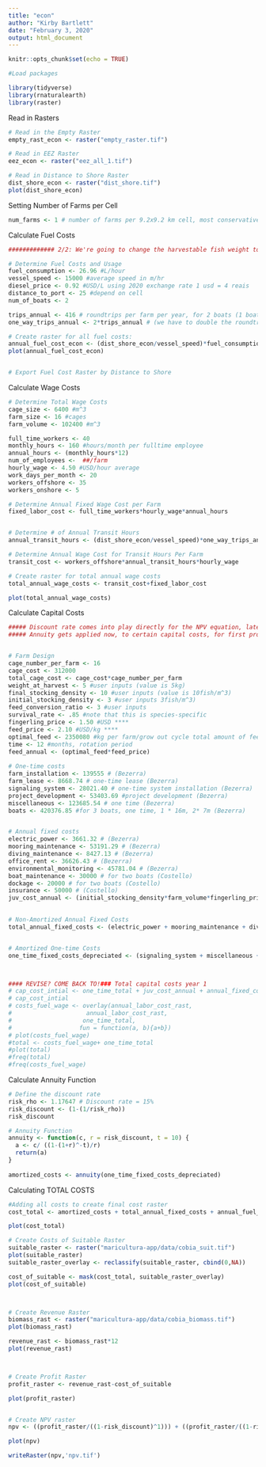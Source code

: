 ```yaml
---
title: "econ"
author: "Kirby Bartlett"
date: "February 3, 2020"
output: html_document
---
```


```r
knitr::opts_chunk$set(echo = TRUE)
```

```r
#Load packages

library(tidyverse)
library(rnaturalearth)
library(raster)

```

Read in Rasters
```r

# Read in the Empty Raster
empty_rast_econ <- raster("empty_raster.tif")

# Read in EEZ Raster
eez_econ <- raster("eez_all_1.tif")

# Read in Distance to Shore Raster
dist_shore_econ <- raster("dist_shore.tif")
plot(dist_shore_econ)

```

Setting Number of Farms per Cell
```r

num_farms <- 1 # number of farms per 9.2x9.2 km cell, most conservative estimate of 16 cages per/farm (per cell)
```

Calculate Fuel Costs
```r

############# 2/2: We're going to change the harvestable fish weight to 5kg!

# Determine Fuel Costs and Usage
fuel_consumption <- 26.96 #L/hour
vessel_speed <- 15000 #average speed in m/hr
diesel_price <- 0.92 #USD/L using 2020 exchange rate 1 usd = 4 reais
distance_to_port <- 25 #depend on cell
num_of_boats <- 2

trips_annual <- 416 # roundtrips per farm per year, for 2 boats (1 boat @ 5 trips/week, 1 @ 8 trips per week, and 52 weeks a year)
one_way_trips_annual <- 2*trips_annual # (we have to double the roundtrips because we need to take into account that distance traveled happens TWICE for every round trip)

# Create raster for all fuel costs:
annual_fuel_cost_econ <- (dist_shore_econ/vessel_speed)*fuel_consumption*diesel_price*one_way_trips_annual
plot(annual_fuel_cost_econ)


# Export Fuel Cost Raster by Distance to Shore
```

Calculate Wage Costs
```r

# Determine Total Wage Costs
cage_size <- 6400 #m^3
farm_size <- 16 #cages
farm_volume <- 102400 #m^3

full_time_workers <- 40
monthly_hours <- 160 #hours/month per fulltime employee
annual_hours <- (monthly_hours*12)
num_of_employees <-  ##/farm
hourly_wage <- 4.50 #USD/hour average
work_days_per_month <- 20
workers_offshore <- 35
workers_onshore <- 5

# Determine Annual Fixed Wage Cost per Farm
fixed_labor_cost <- full_time_workers*hourly_wage*annual_hours


# Determine # of Annual Transit Hours
annual_transit_hours <- (dist_shore_econ/vessel_speed)*one_way_trips_annual

# Determine Annual Wage Cost for Transit Hours Per Farm
transit_cost <- workers_offshore*annual_transit_hours*hourly_wage

# Create raster for total annual wage costs
total_annual_wage_costs <- transit_cost+fixed_labor_cost

plot(total_annual_wage_costs)

```


Calculate Capital Costs
```r

##### Discount rate comes into play directly for the NPV equation, later.
##### Annuity gets applied now, to certain capital costs, for first profit calculation.


# Farm Design
cage_number_per_farm <- 16
cage_cost <- 312000
total_cage_cost <- cage_cost*cage_number_per_farm
weight_at_harvest <- 5 #user inputs (value is 5kg)
final_stocking_density <- 10 #user inputs (value is 10fish/m^3)
initial_stocking_density <- 3 #user inputs 3fish/m^3)
feed_conversion_ratio <- 3 #user inputs
survival_rate <- .85 #note that this is species-specific
fingerling_price <- 1.50 #USD ****
feed_price <- 2.10 #USD/kg ****
optimal_feed <- 2350080 #kg per farm/grow out cycle total amount of feed
time <- 12 #months, rotation period
feed_annual <- (optimal_feed*feed_price)
 
# One-time costs
farm_installation <- 139555 # (Bezerra)
farm_lease <- 8668.74 # one-time lease (Bezerra)
signaling_system <- 28021.40 # one-time system installation (Bezerra)
project_development <- 53403.69 #project development (Bezerra)
miscellaneous <- 123685.54 # one time (Bezerra)
boats <- 420376.85 #for 3 boats, one time, 1 * 16m, 2* 7m (Bezerra)


# Annual fixed costs
electric_power <- 3661.32 # (Bezerra)
mooring_maintenance <- 53191.29 # (Bezerra)
diving_maintenance <- 8427.13 # (Bezerra)
office_rent <- 36626.43 # (Bezerra)
environmental_monitoring <- 45781.04 # (Bezerra)
boat_maintenance <- 30000 # for two boats (Costello)
dockage <- 20000 # for two boats (Costello)
insurance <- 50000 # (Costello)
juv_cost_annual <- (initial_stocking_density*farm_volume*fingerling_price) # yearly cost
 

# Non-Amortized Annual Fixed Costs
total_annual_fixed_costs <- (electric_power + mooring_maintenance + diving_maintenance + office_rent + environmental_monitoring + boat_maintenance + dockage + insurance + feed_annual + juv_cost_annual)


# Amortized One-time Costs
one_time_fixed_costs_depreciated <- (signaling_system + miscellaneous + boats + total_cage_cost + farm_installation + farm_lease + project_development) #### ONLY PART TO AMORTIZE



#### REVISE? COME BACK TO!### Total capital costs year 1
# cap_cost_intial <- one_time_total + juv_cost_annual + annual_fixed_costs + feed_annual
# cap_cost_intial
# costs_fuel_wage <- overlay(annual_labor_cost_rast,
#                     annual_labor_cost_rast,
#                    one_time_total,
#                   fun = function(a, b){a+b})
# plot(costs_fuel_wage)
#total <- costs_fuel_wage+ one_time_total
#plot(total)
#freq(total)
#freq(costs_fuel_wage)

```


Calculate Annuity Function
```r

# Define the discount rate
risk_rho <- 1.17647 # Discount rate = 15%
risk_discount <- (1-(1/risk_rho))
risk_discount

# Annuity Function
annuity <- function(c, r = risk_discount, t = 10) {
  a <- c/ ((1-(1+r)^-t)/r)
  return(a)
}
  
amortized_costs <- annuity(one_time_fixed_costs_depreciated)

```

Calculating TOTAL COSTS
```r

#Adding all costs to create final cost raster
cost_total <- amortized_costs + total_annual_fixed_costs + annual_fuel_cost_econ + total_annual_wage_costs

plot(cost_total)

```
```r

# Create Costs of Suitable Raster
suitable_raster <- raster("maricultura-app/data/cobia_suit.tif")
plot(suitable_raster)
suitable_raster_overlay <- reclassify(suitable_raster, cbind(0,NA))

cost_of_suitable <- mask(cost_total, suitable_raster_overlay)
plot(cost_of_suitable)



# Create Revenue Raster
biomass_rast <- raster("maricultura-app/data/cobia_biomass.tif")
plot(biomass_rast)

revenue_rast <- biomass_rast*12
plot(revenue_rast)



# Create Profit Raster
profit_raster <- revenue_rast-cost_of_suitable

plot(profit_raster)


# Create NPV raster
npv <- ((profit_raster/((1-risk_discount)^1))) + ((profit_raster/((1-risk_discount)^2))) + ((profit_raster/((1-risk_discount)^3))) + ((profit_raster/((1-risk_discount)^4))) + ((profit_raster/((1-risk_discount)^5))) + ((profit_raster/((1-risk_discount)^6))) + ((profit_raster/((1-risk_discount)^7))) + ((profit_raster/((1-risk_discount)^8))) + ((profit_raster/((1-risk_discount)^9))) + ((profit_raster/((1-risk_discount)^10)))

plot(npv)

writeRaster(npv,'npv.tif')
```


